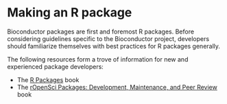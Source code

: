 # Making an R package {#r-package}

Bioconductor packages are first and foremost R packages.
Before considering guidelines specific to the Bioconductor project, developers should familiarize themselves with best practices for R packages generally.

The following resources form a trove of information for new and experienced package developers:

- The [R Packages](https://r-pkgs.org/) book
- The [rOpenSci Packages: Development, Maintenance, and Peer Review](https://devguide.ropensci.org/building.html) book

